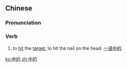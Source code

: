 ==Chinese==
{{zh-forms}}

===Pronunciation===
{{zh-pron
|m=zhòngdì
|cat=v
}}

===Verb===
{{zh-verb}}

# to [[hit]] the [[target]], to hit the nail on the head: [[:zh:一语中的|一语中的]].

[[ky:中的]]
[[zh:中的]]